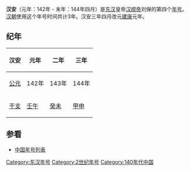 {{Eranamebox|年号= 汉安
|起讫时间= 142年-144年四月
|政权= [[东汉|东汉]]
|帝王= [[汉顺帝|汉顺帝]]刘保
|历时= 3年
|timeline= <timeline>
ImageSize  = width:200 height:50
PlotArea   = width:180 height:30 left:10 bottom:20
TimeAxis   = orientation:horizontal
DateFormat = yyyy
Period     = from:25 till:220
AlignBars  = early
ScaleMajor = increment:195 start:25
Colors =
  id:canvas value:rgb(1,1,0.85)
BackgroundColors = canvas:canvas
PlotData =
  width:15 color:black
  bar:era from:start till:end
  bar:era from:125 till:144 color:red
  bar:era from:142 till:144 color:yellow
</timeline>
|说明= 汉安在东汉及汉顺帝时期的位置
}}
'''汉安'''（元年：142年 - 末年：144年四月）是[[东汉|东汉]]皇帝[[汉顺帝|汉顺帝]]刘保的第四个[[年号|年号]]。[[汉朝|汉朝]]使用这个年号时间共计3年。汉安三年四月改元[[建康_(东汉)|建康]]元年。

== 纪年 ==
{| class="wikitable" 
|-
!汉安!!元年!!二年!!三年
|-
![[公元|公元]]
|142年||143年||144年
|-
![[干支|干支]]
|[[壬午|壬午]]||[[癸未|癸未]]||[[甲申|甲申]]
|}

== 参看 ==
* [[中国年号列表|中国年号列表]]

{{年号|[[永和_(东汉)|永和]]|[[中国年号索引|中国年号]]|[[建康_(东汉)|建康]]}}
{{漢朝年號}}

[[Category:东汉年号|Category:东汉年号]]
[[Category:2世纪年号|Category:2世纪年号]]
[[Category:140年代中国|Category:140年代中国]]
